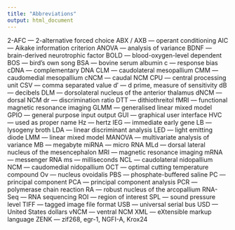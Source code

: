 ```yaml
---
title: "Abbreviations"
output: html_document
---
```


\phantomsection
\chapter*{List of Abbreviations}
\addcontentsline{toc}{chapter}{List of Abbreviations}
\pagestyle{plain}

2-AFC — 2-alternative forced choice\newline
ABX / AXB — operant conditioning\newline
AIC — Aikake information criterion\newline
ANOVA — analysis of variance\newline
BDNF — brain-derived neurotrophic factor\newline
BOLD — blood-oxygen-level dependent\newline
BOS — bird's own song\newline
BSA — bovine serum albumin\newline
c — response bias\newline
cDNA — complementary DNA\newline
CLM — caudolateral mesopallium\newline
CMM — caudomedial mesopallium\newline
cNCM — caudal NCM\newline
CPU — central processing unit\newline
CSV — comma separated value\newline
d$'$ — d prime, measure of sensitivity\newline
dB — decibels\newline
DLM — dorsolateral nucleus of the anterior thalamus\newline
dNCM — dorsal NCM\newline
dr — discrimination ratio\newline
DTT — dithiothreitol\newline
fMRI — functional magnetic resonance imaging\newline
GLMM — generalised linear mixed model\newline
GPIO — general purpose input output\newline
GUI — graphical user interface\newline
HVC — used as proper name\newline
Hz — hertz\newline
IEG — immediate early gene\newline
LB — lysogeny broth\newline
LDA — linear discriminant analysis\newline
LED — light emitting diode\newline
LMM — linear mixed model\newline
MANOVA — multivariate analysis of variance\newline
MB — megabyte\newline
miRNA — micro RNA\newline
MLd — dorsal lateral nucleus of the mesencephalon\newline
MRI — magnetic resonance imaging\newline
mRNA — messenger RNA\newline
ms — milliseconds\newline
NCL — caudolateral nidopallium\newline
NCM — caudomedial nidopallium\newline
OCT — optimal cutting temperature compound\newline
Ov — nucleus ovoidalis\newline
PBS — phosphate-buffered saline\newline
PC — principal component\newline
PCA — principal component analysis\newline
PCR — polymerase chain reaction\newline
RA — robust nucleus of the arcopallium\newline
RNA-Seq — RNA sequencing\newline
ROI — region of interest\newline
SPL — sound pressure level\newline
TIFF — tagged image file format\newline
USB — universal serial bus\newline
USD — United States dollars\newline
vNCM — ventral NCM\newline
XML — eXtensible markup language\newline
ZENK — zif268, egr-1, NGFI-A, Krox24\newline